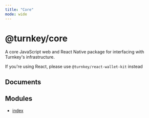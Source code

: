 ```yaml
---
title: "Core"
mode: wide
---
```

  
# @turnkey/core

A core JavaScript web and React Native package for interfacing with Turnkey's infrastructure.

If you're using React, please use `@turnkey/react-wallet-kit` instead

## Documents



## Modules

- [index](index/readme)

